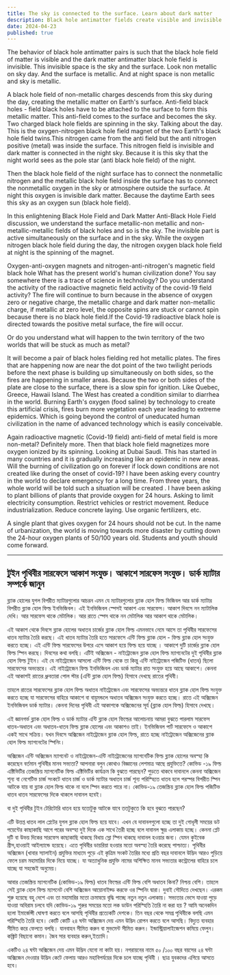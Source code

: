 ```yaml
---
title: The sky is connected to the surface. Learn about dark matter
description: Black hole antimatter fields create visible and invisible matter dynamics, affecting Earth's surface and sky. Rakim University warns that current technology's impact on oxygen and nitrogen fields exacerbates global crises.
date: 2024-04-23
published: true
---
```


The behavior of black hole antimatter pairs is such that the black hole field of matter is visible and the dark matter antimatter black hole field is invisible. This invisible space is the sky and the surface. Look non metallic on sky day. And the surface is metallic. And at night space is non metallic and sky is metallic.

A black hole field of non-metallic charges descends from this sky during the day, creating the metallic matter on Earth's surface. Anti-field black holes - field black holes have to be attached to the surface to form this metallic matter. This anti-field comes to the surface and becomes the sky. Two charged black hole fields are spinning in the sky. Talking about the day. This is the oxygen-nitrogen black hole field magnet of the two Earth's black hole field twins.This nitrogen came from the anti field but the anti nitrogen positive (metal) was inside the surface. This nitrogen field is invisible and dark matter is connected in the night sky. Because it is this sky that the night world sees as the pole star (anti black hole field) of the night.

Then the black hole field of the night surface has to connect the nonmetallic nitrogen and the metallic black hole field inside the surface has to connect the nonmetallic oxygen in the sky or atmosphere outside the surface. At night this oxygen is invisible dark matter. Because the daytime Earth sees this sky as an oxygen sun (black hole field).

In this enlightening Black Hole Field and Dark Matter Anti-Black Hole Field discussion, we understand the surface metallic-non metallic and non-metallic-metallic fields of black holes and so is the sky. The invisible part is active simultaneously on the surface and in the sky. While the oxygen nitrogen black hole field during the day, the nitrogen oxygen black hole field at night is the spinning of the magnet.

Oxygen-anti-oxygen magnets and nitrogen-anti-nitrogen's magnetic field black hole What has the present world's human civilization done? You say somewhere there is a trace of science in technology? Do you understand the activity of the radioactive magnetic field activity of the covid-19 field activity? The fire will continue to burn because in the absence of oxygen zero or negative charge, the metallic charge and dark matter non-metallic charge, if metallic at zero level, the opposite spins are stuck or cannot spin because there is no black hole field.If the Covid-19 radioactive black hole is directed towards the positive metal surface, the fire will occur.

Or do you understand what will happen to the twin territory of the two worlds that will be stuck as much as metal?

It will become a pair of black holes fielding red hot metallic plates. The fires that are happening now are near the dot point of the two twilight periods before the next phase is building up simultaneously on both sides, so the fires are happening in smaller areas. Because the two or both sides of the plate are close to the surface, there is a slow spin for ignition. Like Quebec, Greece, Hawaii Island. The West has created a condition similar to diarrhea in the world. Burning Earth's oxygen (food saline) by technology to create this artificial crisis, fires burn more vegetation each year leading to extreme epidemics. Which is going beyond the control of uneducated human civilization in the name of advanced technology which is easily conceivable.

Again radioactive magnetic (Covid-19 field) anti-field of metal field is more non-metal? Definitely more. Then that black hole field magnetizes more oxygen ionized by its spinning. Looking at Dubai Saudi. This has started in many countries and it is gradually increasing like an epidemic in new areas. Will the burning of civilization go on forever if lock down conditions are not created like during the onset of covid-19? I have been asking every country in the world to declare emergency for a long time. From three years, the whole world will be told such a situation will be created
. I have been asking to plant billions of plants that provide oxygen for 24 hours. Asking to limit electricity consumption. Restrict vehicles or restrict movement. Reduce industrialization. Reduce concrete laying. Use organic fertilizers, etc.

A single plant that gives oxygen for 24 hours should not be cut. In the name of urbanization, the world is moving towards more disaster by cutting down the 24-hour oxygen plants of 50/100 years old. Students and youth should come forward.

---

## টুইন পৃথিবীর সারফেসে আকাশ সংযুক্ত। আকাশে সারফেস সংযুক্ত। ডার্ক ম‍‍্যাটার সম্পর্কে জানুন

ব্ল‍্যাক হোলের যুগল বিপরীত ম‍্যাটারগুলোর আচরন এমন যে ম‍্যাটারগুলোর ব্ল‍্যাক হোল ফিল্ড ভিজিবল আর ডার্ক ম‍্যাটার বিপরীত ব্ল‍্যাক হোল ফিল্ড  ইনভিজিবল। এই ইনভিজিবল স্পেসই আকাশ এবং সারফেস।  আকাশ দিবসে নন ম‍্যাটালিক দেখি। আর সারফেস থাকে মেটালিক। আর রাতে স্পেস থাকে নন মেটালিক আর আকাশ থাকে মেটালিক। 

এই আকাশ থেকে দিবসে ব্ল‍্যাক হোলের অধাতব চার্জের ব্ল‍্যাক হোল ফিল্ড এমনভাবে নেমে আসে তা পৃথিবীর সারফেসের ধাতব  ম‍্যাটার তৈরি করছে। এই ধাতব ম‍্যাটার তৈরি হতে সারফেসে এন্টি ফিল্ড  ব্ল‍্যাক হোল - ফিল্ড ব্ল‍্যাক হোল সংযুক্ত করতে হচ্ছে। এই এন্টি ফিল্ড সারফেসের উপরে এসে আকাশ হয়ে ফিল্ড হয়ে যাচ্ছে । আকাশে দুটি চার্জের ব্ল‍্যাক হোল ফিল্ড স্পিন করছে। দিবসের কথা বলছি। এটিই অক্সিজেন - নাইট্রোজেন ব্ল‍্যাক হোল ফিল্ড ম‍্যাগনেটের দুই পৃথিবীর ব্ল‍্যাক হোল ফিল্ড টুইন। এই যে নাইট্রোজেন আসলো এন্টি ফিল্ড থেকে তা কিন্তু এন্টি নাইট্রোজেন  পজিটিভ (ধাতব) ছিলো  সারফেসের অভ‍্যন্তরে। এই নাইট্রোজেন ফিল্ড ইনভিজিবল এবং ডার্ক ম‍্যাটার রাত সংযুক্ত হয়ে আছে আকাশে। কেননা এই আকাশই রাতের ধ্রুবতারা পোল স্টার (এন্টি ব্ল‍্যাক হোল ফিল্ড) হিসাবে দেখছে রাতের পৃথিবী।

তাহলে রাতের সারফেসের ব্ল‍্যাক হোল ফিল্ড অধাতব নাইট্রোজেন  এবং সারফেসের অভ‍্যন্তরে  ধাতব ব্ল‍্যাক হোল ফিল্ড সংযুক্ত করতে হচ্ছে যা সারফেসের বাহিরে আকাশে বা বায়ুমন্ডলে  অধাতব অক্সিজেন সংযুক্ত করতে হচ্ছে। রাতে এই অক্সিজেন ইনভিজিবল ডার্ক ম‍্যাটার। কেননা দিনের পৃথিবী এই আকাশকে অক্সিজেনের সূর্য (ব্ল‍্যাক হোল ফিল্ড) হিসাবে দেখছে।

এই জ্ঞানগর্ভ ব্ল‍্যাক হোল ফিল্ড ও ডার্ক ম‍্যাটার এন্টি ব্ল‍্যাক হোল ফিল্ডের  আলোচনায় আমরা বুঝতে পারলাম সারফেস ধাতব-অধাতব এবং অধাতব-ধাতব ফিল্ড ব্ল‍্যাক হোলের এবং আকাশও তাই। ইনভিজিবল পার্ট সারফেসে ও আকাশে একই সাথে সক্রিয়।  যখন দিবসে অক্সিজেন নাইট্রোজেন ব্ল‍্যাক হোল ফিল্ড, রাতে হচ্ছে নাইট্রোজেন অক্সিজেনের ব্ল‍্যাক হোল ফিল্ড ম‍্যাগনেটের স্পিনিং।

অক্সিজেন এন্টি অক্সিজেন ম‍্যাগনেট ও  নাইট্রোজেন-এন্টি নাইট্রোজেনের ম‍্যাগনেটিক ফিল্ড ব্ল‍্যাক হোলের  অবস্হা কি করেছেন বর্তমান পৃথিবীর মানব সভ‍্যতা? আপনারা বলুন কোথাও বিজ্ঞানের লেশমাত্র আছে প্রযুক্তিতে?
কোভিড -১৯ ফিল্ড এক্টিভিটির তেজস্ক্রিয় ম‍্যাগনেটিক ফিল্ড এক্টিভিটির কার্যক্রম কি বুঝতে পারছেন?
পুড়তে থাকবে দাবানলে কেননা  অক্সিজেন শূন‍্য বা নেগেটিভ চার্জ সংকটে ধাতব চার্জ  ও ডার্ক ম‍্যাটার অধাতব চার্জ শূন‍্য পরিস্হিতে ধাতব হলে পরস্পর বিপরীত স্পিন আটকে যায় বা ব্ল‍্যাক হোল ফিল্ড থাকে না বলে স্পিন করতে পারে না।
কোভিড-১৯ তেজস্ক্রিয় ব্ল‍্যাক হোল ফিল্ড পজিটিভ ধাতব  ধাতব সারফেসের দিকে থাকলে দাবানল হবেই।

বা দুই পৃথিবীর টুইন টেরিটোরি ধাতব হয়ে যতোটুকু আটকে যাবে ততটুকুতে কি হবে বুঝতে পারছেন?

এটি উত্তপ্ত ধাতব লাল প্লেটের যুগল ব্ল‍্যাক হোল ফিল্ড  হয়ে যাবে। এখন যে দাবানলগুলো হচ্ছে তা দুই গোধূলী সময়ের ডট পয়েন্টের কাছাকাছি আগে পরের অবস্হা দুই দিকে এক সাথে তৈরী হচ্ছে বলে দাবানল ক্ষুদ্র এলাকায় হচ্ছে। কেননা প্লেট দুটি বা উভয় দিকের সারফেস কাছাকাছি থাকছে বিধায় স্লো স্পিন থাকছে দাবানল হওয়ার জন‍্য।  যেমন কুইবেক গ্রীস,হাওয়াই আইল‍্যান্ডে হয়েছে। এতে পৃথিবীর ডায়রিয়া হওয়ার মতো অবস্হা তৈরি করেছে পাশ্চাত‍্য।
পৃথিবীর অক্সিজেন (খাবার স‍্যালাইন) প্রযুক্তির মাধ‍্যমে পুড়ে এই কৃত্রিম সংকট তৈরির মধ‍্যে প্রতি বছর দাবানলে উদ্ভিদ আরও পুড়িয়ে ফেলে  চরম মহামারির দিকে নিয়ে যাচ্ছে। যা অত‍্যাধুনিক প্রযুক্তি নামের অশিক্ষিত মানব সভ‍্যতার কন্ট্রোলের বাহিরে চলে যাচ্ছে যা সহজেই অনুমেয়।

আবার  তেজস্ক্রিয় ম‍্যাগনেটিক (কোভিড-১৯ ফিল্ড) ধাতব ফিল্ডের এন্টি ফিল্ড বেশি অধাতব কিনা? নিশ্চয় বেশি। তাহলে সেই ব্ল‍্যাক হোল ফিল্ড ম‍্যাগনেট বেশি অক্সিজেন আয়োনাইজ্ড করফে ওর স্পিনিং দ্বারা। দুবাই সৌদিতে দেখছেন। এরকম শুরু হয়েছে বহু দেশে এবং তা  মহামারির মতো ক্রমান্বয়ে বৃদ্ধি পাচ্ছে নতুন নতুন এলাকায়। সভ‍্যতার ভেসে যাওয়া পুড়ে যাওয়া অবিরাম চলবে যদি কোভিড-১৯ শুরুর সময়ের মতো লক ডাউন পরিস্হিতি তৈরি না করা হয় ? 
আমি অনেকদিন হলো  ইমার্জেন্সী ঘোষণা করতে বলে আসছি পৃথিবীর প্রত‍্যেকটি দেশকে।
  তিন বছর থেকে সমগ্র পৃথিবীকে বলছি এমন পরিস্হিতি তৈরি হবে। কোটি কোটি ২৪ ঘন্টা অক্সিজেন দেয় এমন উদ্ভিদ রোপন করতে বলে আসছি। বিদ‍্যুত ব‍্যবহার সীমিত করে ফেলতে বলছি। যানবাহন সীমিত করুন বা মুভমেন্ট সীমিত করুন। ইন্ডাস্ট্রিয়ালাইজেশন কমিয়ে ফেলুন।কঙ্ক্রিট বিছানো কমান।  জৈব সার ব‍্যবহার করুন,ইত‍্যাদি।

একটিও ২৪ ঘন্টা অক্সিজেন দেয় এমন উদ্ভিদ যেনো না কাটা হয়। নগরায়নের নামে ৫০ /১০০ বছর বয়সের ২৪ ঘন্টা অক্সিজেন দেওয়ার উদ্ভিদ কেটে ফেলায় আরও মহাবিপর্যয়ের দিকে চলে যাচ্ছে পৃথিবী । ছাত্র যুবকদের এগিয়ে আসতে হবে। 
